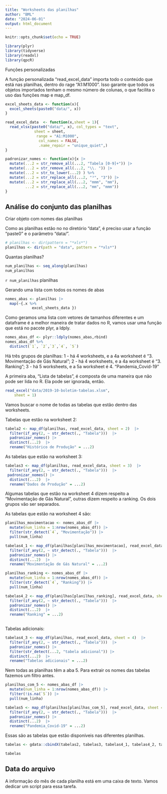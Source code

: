 ```yaml
---
title: "Worksheets das planilhas"
author: "BML"
date: "2024-06-01"
output: html_document
---
```


```r
knitr::opts_chunk$set(echo = TRUE)
```

```r
library(plyr)
library(tidyverse)
library(readxl)
library(qpcR)
```


Funções personalizadas


A função personalizada "read_excel_data" importa todo o conteúdo que está nas planilhas, dentro do rage "A1:M1000". Isso garante que todos os objetos importados tenham o mesmo número de colunas, o que facilita o uso das funções map e map_df.



```r
excel_sheets_data <- function(x){
  excel_sheets(paste0("data/", x))
}

read_excel_data  <- function(x,sheet = 1){
  read_xlsx(paste0("data/", x), col_types = "text",
             sheet = sheet,
              range = "A1:M1000",
               col_names = FALSE,
               .name_repair = "unique_quiet",)
}

padronizar_nomes <- function(x){x |> 
  mutate(...2 = str_remove_all(...2, "Tabela [0-9]+")) |>
  mutate(...2 = str_remove_all(...2, "\\. ")) |>  
  mutate(...2 = str_to_lower(...2) ) %>% 
  mutate(...2 = str_replace_all(...2, "³", "3")) |>
  mutate(...2 = str_replace_all(...2, "mmm", "mm"),
         ...2 = str_replace_all(...2, "mm", "mmm")) 
}

```



## Análise do conjunto das planilhas

Criar objeto com nomes das planilhas

Como as planilhas estão no no diretório "data", é preciso usar a função "paste0" e o parâmetro "data/".

```r
# planilhas <- dir(pattern = "*xls*")
planilhas <- dir(path = "data", pattern = "*xls*")

```



Quantas planilhas?

```r
num_planilhas <- seq_along(planilhas)
num_planilhas
```
`r num_planilhas` planilhas

Gerando uma lista com todos os nomes de abas
```r
nomes_abas <- planilhas |> 
  map(~{.x %>% 
            excel_sheets_data })

```

Como geramos uma lista com vetores de tamanhos diferentes e um dataframe é a melhor maneira de tratar dados no R, vamos usar uma função que está no pacote plyr, a ldply.
```r
nomes_abas_df <- plyr::ldply(nomes_abas,rbind) 
nomes_abas_df %>% 
  distinct(`1`, `2`,`3`,`4`, `5`)
```

Há três grupos de planilhas:
1 - há 4 worksheets, e a 4a worksheet é "3. Movimentação de Gás Natural"; 
2 - há 4 worksheets, e a 4a worksheet é "3. Ranking";
3 - há 5 worksheets, e a 5a worksheet é 4. "Pandemia_Covid-19"

A primeira aba, "Lista de tabelas", é composta de uma maneira que não pode ser lida no R. Ela pode ser ignorada, então. 

```r

read_excel("data/2019-10-boletim-tabelas.xlsm", 
    sheet = 1)

```

Vamos buscar o nome de todas as tabelas que estão dentro das worksheets.

Tabelas que estão na worksheet 2:

```r
tabela2 <- map_df(planilhas, read_excel_data, sheet = 2)  |> 
  filter(if_any(2, ~ str_detect(., "Tabela")))  |> 
  padronizar_nomes() |> 
  distinct(...2)  |> 
  rename("Histórico de Produção" = ...2)

```
As tabelas que estão na worksheet 3:

```r
tabelas3 <- map_df(planilhas, read_excel_data, sheet = 3)  |> 
  filter(if_any(2, ~ str_detect(., "Tabela")))  |> 
 padronizar_nomes() |> 
  distinct(...2)  |> 
  rename("Dados de Produção" = ...2)
```
Algumas tabelas que estão na worksheet 4 dizem respeito a "Movimentação de Gás Natural", outras dizem respeito a ranking. Os dois grupos vão ser separados. 

As tabelas que estão na worksheet 4 são:
```r
planilhas_movimentacao <- nomes_abas_df |> 
  mutate(num_linha = 1:nrow(nomes_abas_df)) |> 
  filter(str_detect(`4`, "Movimentação")) |> 
  pull(num_linha)

tabelas4_1 <- map_df(planilhas[planilhas_movimentacao], read_excel_data, sheet = 4) |> 
  filter(if_any(2, ~ str_detect(., "Tabela")))  |> 
  padronizar_nomes() |>
  distinct(...2)  |> 
  rename("Movimentação de Gás Natural" = ...2)
```


```r
planilhas_ranking <- nomes_abas_df |> 
  mutate(num_linha = 1:nrow(nomes_abas_df)) |> 
  filter(str_detect(`4`, "Ranking")) |> 
  pull(num_linha)

tabelas4_2 <- map_df(planilhas[planilhas_ranking], read_excel_data, sheet = 4) |> 
  filter(if_any(2, ~ str_detect(., "Tabela")))  |> 
  padronizar_nomes() |>
  distinct(...2)  |> 
  rename("Ranking" = ...2)
  
```

Tabelas adicionais:

```r
tabelas4_3 <- map_df(planilhas, read_excel_data, sheet = 4)  |> 
  filter(if_any(2, ~ str_detect(., "Tabela")))  |> 
  padronizar_nomes() |>
  filter(str_detect(...2, "tabela adicional")) |> 
  distinct(...2)  |> 
  rename("Tabelas adicionais" = ...2) 
```
Nem todas as planilhas têm a aba 5. Para extrair os nomes das tabelas fazemos um filtro antes.

```r
planilhas_com_5 <- nomes_abas_df |> 
  mutate(num_linha = 1:nrow(nomes_abas_df)) |> 
  filter(!is.na(`5`)) |> 
  pull(num_linha)

tabelas5 <- map_df(planilhas[planilhas_com_5], read_excel_data, sheet = 5) |> 
  filter(if_any(2, ~ str_detect(., "Tabela")))  |> 
  padronizar_nomes() |>
  distinct(...2)  |> 
  rename("Pandemia_Covid-19" = ...2) 
```

Essas são as tabelas que estão disponíveis nas diferentes planilhas.

```r
tabelas <- gdata::cbindX(tabelas2, tabelas3, tabelas4_1, tabelas4_2, tabelas4_3, tabelas5)

tabelas
```

## Data do arquivo

A informação do mês de cada planilha está em uma caixa de texto. Vamos dedicar um script para essa tarefa.




